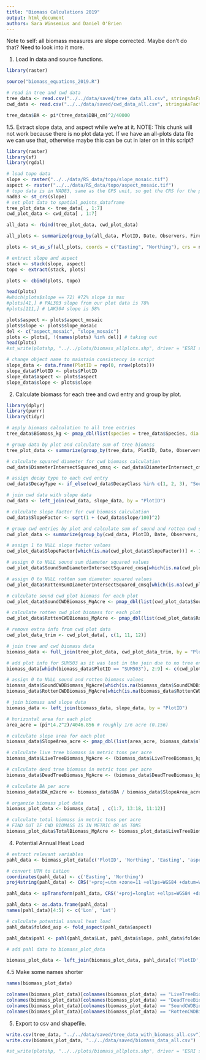 ```yaml
---
title: "Biomass Calculations 2019"
output: html_document
authors: Sara Winsemius and Daniel O'Brien
---
```


Note to self: all biomass measures are slope corrected. Maybe don't do that? Need to look into it more.

1. Load in data and source functions.
```r
library(raster)

source("biomass_equations_2019.R")

# read in tree and cwd data
tree_data <- read.csv("../../data/saved/tree_data_all.csv", stringsAsFactors = FALSE)
cwd_data <- read.csv("../../data/saved/cwd_data_all.csv", stringsAsFactors = FALSE)

tree_data$BA <- pi*(tree_data$DBH_cm)^2/40000
```

1.5. Extract slope data, and aspect while we're at it. NOTE: This chunk will not work because there is no plot data yet. If we have an all-plots data file we can use that, otherwise maybe this can be cut in later on in this script?

```r
library(raster)
library(sf)
library(rgdal)

# load topo data
slope <- raster("../../data/RS_data/topo/slope_mosaic.tif")
aspect <- raster("../../data/RS_data/topo/aspect_mosaic.tif")
# topo data is in NAD83, same as the GPS unit, so get the CRS for the plot data
nad83 <- st_crs(slope)
# set plot data to spatial_points_dataframe
tree_plot_data <- tree_data[ , 1:7]
cwd_plot_data <- cwd_data[ , 1:7]

all_data <- rbind(tree_plot_data, cwd_plot_data)

all_plots <- summarize(group_by(all_data, PlotID, Date, Observers, FireSev, Easting, Northing, PointAccuracy))

plots <- st_as_sf(all_plots, coords = c("Easting", "Northing"), crs = nad83)

# extract slope and aspect 
stack <- stack(slope, aspect)
topo <- extract(stack, plots)

plots <- cbind(plots, topo)

head(plots)
#which(plots$slope == 72) #72% slope is max
#plots[41,] # PAL303 slope from our plot data is 78%
#plots[111,] # LAK304 slope is 58%

plots$aspect <- plots$aspect_mosaic
plots$slope <- plots$slope_mosaic
del <- c("aspect_mosaic", "slope_mosaic")
plots <- plots[, !(names(plots) %in% del)] # taking out
head(plots)
#st_write(plotshp, "../../plots/biomass_allplots.shp", driver = "ESRI shapefile")

# change object name to maintain consistency in script
slope_data <- data.frame(PlotID = rep(0, nrow(plots)))
slope_data$PlotID <- plots$PlotID
slope_data$aspect <- plots$aspect
slope_data$slope <- plots$slope
```

2. Calculate biomass for each tree and cwd entry and group by plot.

```r
library(dplyr)
library(purrr)
library(tidyr)

# apply biomass calculation to all tree entries
tree_data$Biomass_kg <- pmap_dbl(list(species = tree_data$Species, dia = tree_data$DBH_cm, tht = tree_data$Height_m), calc_tree_biomass)

# group data by plot and calculate sum of tree biomass
tree_plot_data <- summarize(group_by(tree_data, PlotID, Date, Observers, FireSev, Northing, Easting, PointAccuracy), LiveTreeBiomass_kg = sum(Biomass_kg[which(Status == "L")]), DeadTreeBiomass_kg = sum(Biomass_kg[which(Status == "D")]), BA = sum(BA))

# calculate squared diameter for cwd biomass calculation
cwd_data$DiameterIntersectSquared_cmsq <- cwd_data$DiameterIntersect_cm^2

# assign decay type to each cwd entry
cwd_data$DecayType <- if_else(cwd_data$DecayClass %in% c(1, 2, 3), "Sound", "Rotten")

# join cwd data with slope data
cwd_data <- left_join(cwd_data, slope_data, by = "PlotID")

# calculate slope factor for cwd biomass calculation
cwd_data$SlopeFactor <- sqrt(1 + (cwd_data$slope/100)^2)

# group cwd entries by plot and calculate sum of sound and rotten cwd squared diameters
cwd_plot_data <- summarize(group_by(cwd_data, PlotID, Date, Observers, FireSev, Northing, Easting, PointAccuracy, SlopeFactor), SoundSumDiameterIntersectSquared_cmsq = sum(DiameterIntersectSquared_cmsq[which(DecayType == "Sound")]), RottenSumDiameterIntersectSquared_cmsq = sum(DiameterIntersectSquared_cmsq[which(DecayType == "Rotten")]))

# assign 1 to NULL slope factor values
cwd_plot_data$SlopeFactor[which(is.na(cwd_plot_data$SlopeFactor))] <- 1

# assign 0 to NULL sound sum diameter squared values
cwd_plot_data$SoundSumDiameterIntersectSquared_cmsq[which(is.na(cwd_plot_data$SoundSumDiameterIntersectSquared_cmsq))] <- 0

# assign 0 to NULL rotten sum diameter squared values
cwd_plot_data$RottenSumDiameterIntersectSquared_cmsq[which(is.na(cwd_plot_data$RottenSumDiameterIntersectSquared_cmsq))] <- 0

# calculate sound cwd plot biomass for each plot
cwd_plot_data$SoundCWDBiomass_MgAcre <- pmap_dbl(list(cwd_plot_data$SoundSumDiameterIntersectSquared_cmsq, "Sound", cwd_plot_data$SlopeFactor), calc_cwd_biomass)

# calculate rotten cwd plot biomass for each plot
cwd_plot_data$RottenCWDBiomass_MgAcre <- pmap_dbl(list(cwd_plot_data$RottenSumDiameterIntersectSquared_cmsq, "Rotten", cwd_plot_data$SlopeFactor), calc_cwd_biomass)

# remove extra info from cwd plot data
cwd_plot_data_trim <- cwd_plot_data[, c(1, 11, 12)]

# join tree and cwd biomass data
biomass_data <- full_join(tree_plot_data, cwd_plot_data_trim, by = "PlotID")

# add plot info for SUM503 as it was lost in the join due to no tree entries present
biomass_data[which(biomass_data$PlotID == "SUM503"), 2:9] <- c(cwd_plot_data[which(cwd_plot_data$PlotID == "SUM503"), 2:7], 0, 0)

# assign 0 to NULL sound and rotten biomass values
biomass_data$SoundCWDBiomass_MgAcre[which(is.na(biomass_data$SoundCWDBiomass_MgAcre))] <- 0
biomass_data$RottenCWDBiomass_MgAcre[which(is.na(biomass_data$RottenCWDBiomass_MgAcre))] <- 0

# join biomass and slope data
biomass_data <- left_join(biomass_data, slope_data, by = "PlotID")

# horizontal area for each plot
area_acre = (pi*14.2^2)/4046.856 # roughly 1/6 acre (0.156)

# calculate slope area for each plot
biomass_data$SlopeArea_acre <- pmap_dbl(list(area_acre, biomass_data$slope), calc_slope_area)

# calculate live tree biomass in metric tons per acre
biomass_data$LiveTreeBiomass_MgAcre <- (biomass_data$LiveTreeBiomass_kg/1000) / biomass_data$SlopeArea_acre

# calculate dead tree biomass in metric tons per acre
biomass_data$DeadTreeBiomass_MgAcre <- (biomass_data$DeadTreeBiomass_kg/1000) / biomass_data$SlopeArea_acre

# calculate BA per acre
biomass_data$BA_m2acre <- biomass_data$BA / biomass_data$SlopeArea_acre

# organzie biomass plot data
biomass_plot_data <- biomass_data[ , c(1:7, 13:18, 11:12)]

# calculate total biomass in metric tons per acre
# FIND OUT IF CWD BIOMASS IS IN METRIC OR US TONS
biomass_plot_data$TotalBiomass_MgAcre <- biomass_plot_data$LiveTreeBiomass_MgAcre + biomass_plot_data$DeadTreeBiomass_MgAcre + biomass_plot_data$SoundCWDBiomass_MgAcre + biomass_plot_data$RottenCWDBiomass_MgAcre
```

4. Potential Annual Heat Load

```r
# extract relevant variables
pahl_data <- biomass_plot_data[c('PlotID', 'Northing', 'Easting', 'aspect', 'slope')]

# convert UTM to LatLon
coordinates(pahl_data) <- c('Easting', 'Northing')
proj4string(pahl_data) <- CRS('+proj=utm +zone=11 +ellps=WGS84 +datum=WGS84 +units=m +no_defs')

pahl_data <- spTransform(pahl_data, CRS('+proj=longlat +ellps=WGS84 +datum=WGS84 +no_defs'))

pahl_data <- as.data.frame(pahl_data)
names(pahl_data)[4:5] <- c('Lon', 'Lat')

# calculate potential annual heat load
pahl_data$folded_asp <- fold_aspect(pahl_data$aspect)

pahl_data$pahl <- pahl(pahl_data$Lat, pahl_data$slope, pahl_data$folded_asp)

# add pahl data to biomass_plot_data

biomass_plot_data <- left_join(biomass_plot_data, pahl_data[c('PlotID', 'pahl')], by = 'PlotID')
```


4.5 Make some names shorter
```r
names(biomass_plot_data)

colnames(biomass_plot_data)[colnames(biomass_plot_data) == "LiveTreeBiomass_MgAcre"] <- "LiveTree_MgAcre"
colnames(biomass_plot_data)[colnames(biomass_plot_data) == "DeadTreeBiomass_MgAcre"] <- "DeadTree_MgAcre"
colnames(biomass_plot_data)[colnames(biomass_plot_data) == "SoundCWDBiomass_MgAcre"] <- "SoundCWD_MgAcre"
colnames(biomass_plot_data)[colnames(biomass_plot_data) == "RottenCWDBiomass_MgAcre"] <- "RottenCWD_MgAcre"


```


5. Export to csv and shapefile.

```r
write.csv(tree_data, "../../data/saved/tree_data_with_biomass_all.csv")
write.csv(biomass_plot_data, "../../data/saved/biomass_data_all.csv")

#st_write(plotshp, "../../plots/biomass_allplots.shp", driver = "ESRI shapefile")
```

